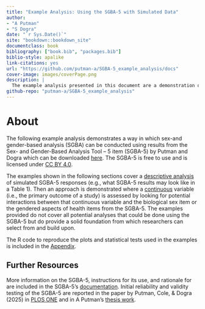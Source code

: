 ```yaml
---
title: "Example Analysis: Using the SGBA-5 with Simulated Data"
author: 
- "A Putman"
- "S Dogra"
date: "`r Sys.Date()`"
site: "bookdown::bookdown_site"
documentclass: book
bibliography: ["book.bib", "packages.bib"]
biblio-style: apalike
link-citations: yes
url: "https://github.com/putman-a/SGBA-5_example_analysis/docs"
cover-image: images/coverPage.png
description: |
  The example analysis presented in this document are a demonstration of how sex-and gender-based analysis (SGBA) can be conducted using results from the Sex- and Gender-Based Analysis Tool – 5 item (SGBA-5) by Putman and Dogra.\
github-repo: "putman-a/SGBA-5_example_analysis"
---
```



# About

The following example analysis demonstrates a way in which sex-and gender-based analysis (SGBA) can be conducted using results from the Sex- and Gender-Based Analysis Tool – 5 item (SGBA-5) by Putman and Dogra which can be downloaded [here](https://figshare.com/articles/journal_contribution/Sex-_and_gender-based_analysis_tool_5-item_v1_0_/29090615?file=54611480). The SGBA-5 is free to use and is licensed under [CC BY 4.0](https://creativecommons.org/licenses/by/4.0/).

The examples shown in the following sections cover a [descriptive analysis](#descriptive-analysis) of simulated SGBA-5 responses (e.g., what SGBA-5 results may look like in a Table 1). Then an approach is demonstrated where a [continuous](#continuous) variable (i.e., the primary outcome of a study) is assessed by looking for potential interactions between that continuous variable and the biological sex item or the gendered aspects of health items from the SGBA-5. The examples provided do not cover all potential analyses that could be done using the SGBA-5 but do provide a solid foundation from which researchers can select from and build upon.

The R code to reproduce the plots and statistical tests used in the examples is included in the [Appendix](#appendix).

## Further Resources

More information on the SGBA-5, instructions for its use, and rationale for are included in the SGBA-5’s [documentation](https://figshare.com/articles/journal_contribution/Sex-_and_gender-based_analysis_tool_5-item_v1_0_/29090615?file=54611480). Initial reliability and validity testing of the SGBA-5 are reported in the paper by Putman, Cole, & Dogra (2025) in [PLOS ONE](https://doi.org/10.1371/journal.pone.0323834) and in A Putman's [thesis work](https://ontariotechu.scholaris.ca/items/fddf2667-8cd6-429d-85bd-74b0076ab561).
